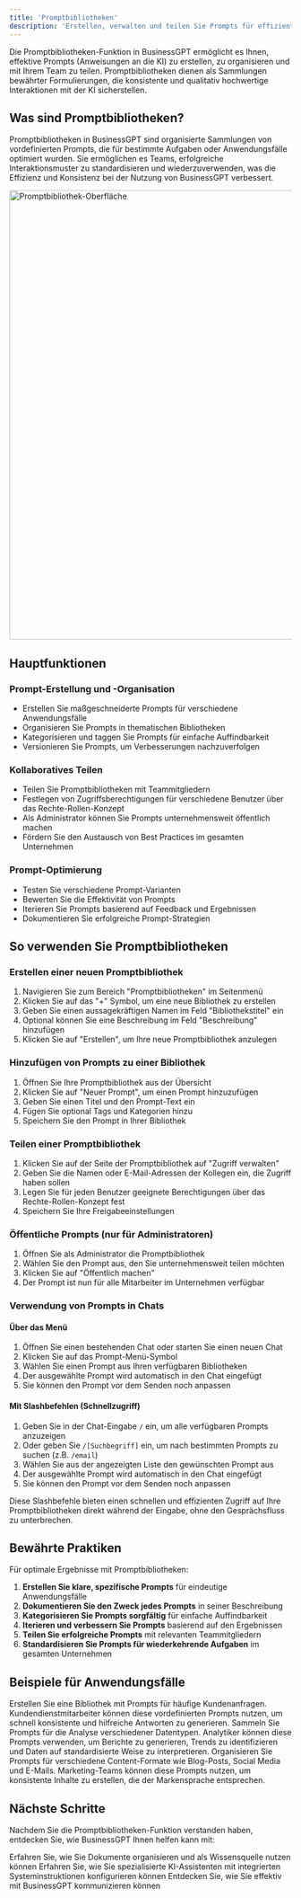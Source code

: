 ```yaml
---
title: 'Promptbibliotheken'
description: 'Erstellen, verwalten und teilen Sie Prompts für effiziente KI-Interaktionen'
---
```



Die Promptbibliotheken-Funktion in BusinessGPT ermöglicht es Ihnen, effektive Prompts (Anweisungen an die KI) zu erstellen, zu organisieren und mit Ihrem Team zu teilen. Promptbibliotheken dienen als Sammlungen bewährter Formulierungen, die konsistente und qualitativ hochwertige Interaktionen mit der KI sicherstellen.

## Was sind Promptbibliotheken?

Promptbibliotheken in BusinessGPT sind organisierte Sammlungen von vordefinierten Prompts, die für bestimmte Aufgaben oder Anwendungsfälle optimiert wurden. Sie ermöglichen es Teams, erfolgreiche Interaktionsmuster zu standardisieren und wiederzuverwenden, was die Effizienz und Konsistenz bei der Nutzung von BusinessGPT verbessert.

<img
  src="/images/Promptbibliothek.png"
  alt="Promptbibliothek-Oberfläche"
  width="800"
/>

## Hauptfunktionen

### Prompt-Erstellung und -Organisation

- Erstellen Sie maßgeschneiderte Prompts für verschiedene Anwendungsfälle
- Organisieren Sie Prompts in thematischen Bibliotheken
- Kategorisieren und taggen Sie Prompts für einfache Auffindbarkeit
- Versionieren Sie Prompts, um Verbesserungen nachzuverfolgen

### Kollaboratives Teilen

- Teilen Sie Promptbibliotheken mit Teammitgliedern
- Festlegen von Zugriffsberechtigungen für verschiedene Benutzer über das Rechte-Rollen-Konzept
- Als Administrator können Sie Prompts unternehmensweit öffentlich machen
- Fördern Sie den Austausch von Best Practices im gesamten Unternehmen

### Prompt-Optimierung

- Testen Sie verschiedene Prompt-Varianten
- Bewerten Sie die Effektivität von Prompts
- Iterieren Sie Prompts basierend auf Feedback und Ergebnissen
- Dokumentieren Sie erfolgreiche Prompt-Strategien

## So verwenden Sie Promptbibliotheken

### Erstellen einer neuen Promptbibliothek

1. Navigieren Sie zum Bereich "Promptbibliotheken" im Seitenmenü
2. Klicken Sie auf das "+" Symbol, um eine neue Bibliothek zu erstellen
3. Geben Sie einen aussagekräftigen Namen im Feld "Bibliothekstitel" ein
4. Optional können Sie eine Beschreibung im Feld "Beschreibung" hinzufügen
5. Klicken Sie auf "Erstellen", um Ihre neue Promptbibliothek anzulegen

### Hinzufügen von Prompts zu einer Bibliothek

1. Öffnen Sie Ihre Promptbibliothek aus der Übersicht
2. Klicken Sie auf "Neuer Prompt", um einen Prompt hinzuzufügen
3. Geben Sie einen Titel und den Prompt-Text ein
4. Fügen Sie optional Tags und Kategorien hinzu
5. Speichern Sie den Prompt in Ihrer Bibliothek

### Teilen einer Promptbibliothek

1. Klicken Sie auf der Seite der Promptbibliothek auf "Zugriff verwalten"
2. Geben Sie die Namen oder E-Mail-Adressen der Kollegen ein, die Zugriff haben sollen
3. Legen Sie für jeden Benutzer geeignete Berechtigungen über das Rechte-Rollen-Konzept fest
4. Speichern Sie Ihre Freigabeeinstellungen

### Öffentliche Prompts (nur für Administratoren)

1. Öffnen Sie als Administrator die Promptbibliothek
2. Wählen Sie den Prompt aus, den Sie unternehmensweit teilen möchten
3. Klicken Sie auf "Öffentlich machen"
4. Der Prompt ist nun für alle Mitarbeiter im Unternehmen verfügbar

### Verwendung von Prompts in Chats

#### Über das Menü

1. Öffnen Sie einen bestehenden Chat oder starten Sie einen neuen Chat
2. Klicken Sie auf das Prompt-Menü-Symbol
3. Wählen Sie einen Prompt aus Ihren verfügbaren Bibliotheken
4. Der ausgewählte Prompt wird automatisch in den Chat eingefügt
5. Sie können den Prompt vor dem Senden noch anpassen

#### Mit Slashbefehlen (Schnellzugriff)

1. Geben Sie in der Chat-Eingabe `/` ein, um alle verfügbaren Prompts anzuzeigen
2. Oder geben Sie `/[Suchbegriff]` ein, um nach bestimmten Prompts zu suchen (z.B. `/email`)
3. Wählen Sie aus der angezeigten Liste den gewünschten Prompt aus
4. Der ausgewählte Prompt wird automatisch in den Chat eingefügt
5. Sie können den Prompt vor dem Senden noch anpassen

Diese Slashbefehle bieten einen schnellen und effizienten Zugriff auf Ihre Promptbibliotheken direkt während der Eingabe, ohne den Gesprächsfluss zu unterbrechen.

## Bewährte Praktiken

Für optimale Ergebnisse mit Promptbibliotheken:

1. **Erstellen Sie klare, spezifische Prompts** für eindeutige Anwendungsfälle
2. **Dokumentieren Sie den Zweck jedes Prompts** in seiner Beschreibung
3. **Kategorisieren Sie Prompts sorgfältig** für einfache Auffindbarkeit
4. **Iterieren und verbessern Sie Prompts** basierend auf den Ergebnissen
5. **Teilen Sie erfolgreiche Prompts** mit relevanten Teammitgliedern
6. **Standardisieren Sie Prompts für wiederkehrende Aufgaben** im gesamten Unternehmen

## Beispiele für Anwendungsfälle

<AccordionGroup>
  <Accordion title="Kundenservice-Prompts">
    Erstellen Sie eine Bibliothek mit Prompts für häufige Kundenanfragen. Kundendienstmitarbeiter können diese vordefinierten Prompts nutzen, um schnell konsistente und hilfreiche Antworten zu generieren.
  </Accordion>
  <Accordion title="Datenanalyse-Prompts">
    Sammeln Sie Prompts für die Analyse verschiedener Datentypen. Analytiker können diese Prompts verwenden, um Berichte zu generieren, Trends zu identifizieren und Daten auf standardisierte Weise zu interpretieren.
  </Accordion>
  <Accordion title="Content-Erstellungs-Prompts">
    Organisieren Sie Prompts für verschiedene Content-Formate wie Blog-Posts, Social Media und E-Mails. Marketing-Teams können diese Prompts nutzen, um konsistente Inhalte zu erstellen, die der Markensprache entsprechen.
  </Accordion>
</AccordionGroup>

## Nächste Schritte

Nachdem Sie die Promptbibliotheken-Funktion verstanden haben, entdecken Sie, wie BusinessGPT Ihnen helfen kann mit:

<CardGroup>
  <Card 
    title="Wissensdatenbank" 
    icon="database" 
    href="/features/Wissensdatenbank"
  >
    Erfahren Sie, wie Sie Dokumente organisieren und als Wissensquelle nutzen können
  </Card>
  <Card 
    title="Assistenten" 
    icon="robot" 
    href="/features/assistants"
  >
    Erfahren Sie, wie Sie spezialisierte KI-Assistenten mit integrierten Systeminstruktionen konfigurieren können
  </Card>
  <Card 
    title="Chat" 
    icon="comments" 
    href="/features/chat"
  >
    Entdecken Sie, wie Sie effektiv mit BusinessGPT kommunizieren können
  </Card>
</CardGroup>
